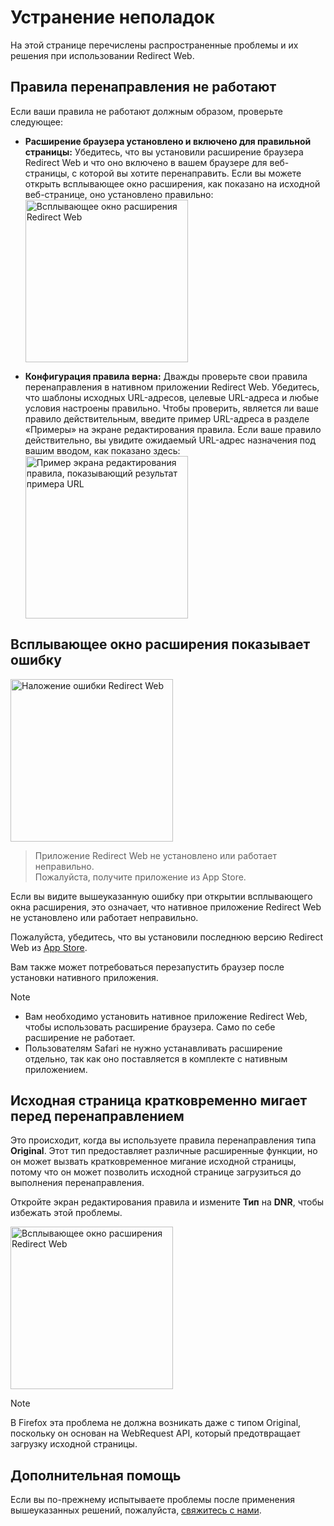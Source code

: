 
# Устранение неполадок

На этой странице перечислены распространенные проблемы и их решения при использовании Redirect Web.

<TOCInline toc={toc} />

## Правила перенаправления не работают

Если ваши правила не работают должным образом, проверьте следующее:

- **Расширение браузера установлено и включено для правильной страницы:** Убедитесь, что вы установили расширение браузера Redirect Web и что оно включено в вашем браузере для веб-страницы, с которой вы хотите перенаправить. Если вы можете открыть всплывающее окно расширения, как показано на исходной веб-странице, оно установлено правильно:
    <Image src={ExtensionPopup} alt="Всплывающее окно расширения Redirect Web" width="260" hasShadow/>

- **Конфигурация правила верна:** Дважды проверьте свои правила перенаправления в нативном приложении Redirect Web. Убедитесь, что шаблоны исходных URL-адресов, целевые URL-адреса и любые условия настроены правильно. Чтобы проверить, является ли ваше правило действительным, введите пример URL-адреса в разделе «Примеры» на экране редактирования правила. Если ваше правило действительно, вы увидите ожидаемый URL-адрес назначения под вашим вводом, как показано здесь:
    <Image src={RuleEditExampleResult} alt="Пример экрана редактирования правила, показывающий результат примера URL" width="260" hasShadow/>

## Всплывающее окно расширения показывает ошибку

<Image src={ErrorOverlay} alt="Наложение ошибки Redirect Web" width="260" hasShadow hasRoundedCorners/>

> Приложение Redirect Web не установлено или работает неправильно.  
> Пожалуйста, получите приложение из App Store.

Если вы видите вышеуказанную ошибку при открытии всплывающего окна расширения, это означает, что нативное приложение Redirect Web не установлено или работает неправильно.

Пожалуйста, убедитесь, что вы установили последнюю версию Redirect Web из [App Store](https://apps.apple.com/app/id1571283503).

Вам также может потребоваться перезапустить браузер после установки нативного приложения.

> [!NOTE]
> * Вам необходимо установить нативное приложение Redirect Web, чтобы использовать расширение браузера. Само по себе расширение не работает.
> * Пользователям Safari не нужно устанавливать расширение отдельно, так как оно поставляется в комплекте с нативным приложением.

## Исходная страница кратковременно мигает перед перенаправлением

Это происходит, когда вы используете правила перенаправления типа **Original**. Этот тип предоставляет различные расширенные функции, но он может вызвать кратковременное мигание исходной страницы, потому что он может позволить исходной странице загрузиться до выполнения перенаправления.

Откройте экран редактирования правила и измените **Тип** на **DNR**, чтобы избежать этой проблемы.

<Image src={EditRuleDnr} alt="Всплывающее окно расширения Redirect Web" height="260" hasShadow hasRoundedCorners/>

> [!NOTE]
> В Firefox эта проблема не должна возникать даже с типом Original, поскольку он основан на WebRequest API, который предотвращает загрузку исходной страницы.

## Дополнительная помощь

Если вы по-прежнему испытываете проблемы после применения вышеуказанных решений, пожалуйста, [свяжитесь с нами](./contact-us).